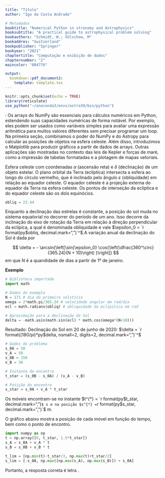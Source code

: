 ```yaml
---
title: "Título"
author: "Igo da Costa Andrade"

# Metadados
booktitle: "Numerical Python in stronomy and Astrophysics"
booksubtitle: "A practical guide to astrophysical problem solving"
bookauthors: "Schmidt, W.; Völschow, M"
bookaddres: "Switzerland"
bookpublisher: "Springer"
bookyear: "2021"
chaptertitle: "Computação e exibição de dados"
chapternumber: "2"
maincolor: "004776"

output: 
  bookdown::pdf_document2:
    template: template.tex
---
```


```r
knitr::opts_chunk$set(echo = TRUE)
library(reticulate)
use_python("~/anaconda3/envs/astro39/bin/python")
```


\noindent\textbf{Resumo do capítulo}: Os arrays do NumPy são essenciais para cálculos numéricos em Python, estendendo suas capacidades numéricas de forma notável. Por exemplo, eles podem ser usados como variáveis simples para avaliar uma expressão aritmética para muitos valores diferentes sem precisar programar um loop. Na primeira seção, combinamos o poder do NumPy e do Astropy para calcular as posições de objetos na esfera celeste. Além disso, introduzimos o Matplotlib para produzir gráficos a partir de dados de arrays. Outras aplicações são mostradas no contexto das leis de Kepler e forças de maré, como a impressão de tabelas formatadas e a plotagem de mapas vetoriais. 

\section{Astronomia Esférica}

\begin{figure}[H]
  \centering
  \caption{Esfera Celeste}
  \includegraphics[width=0.6\textwidth]{figure/chap-02/fig-2-1.png}
\end{figure}


Esfera celeste com coordenadas $\alpha$ (ascensão reta) e $\delta$ (declinação) de um objeto estelar. O plano orbital da Terra (eclíptica) intersecta a esfera ao longo do círculo vermelho, que é inclinado pelo ângulo $\varepsilon$ (obliquidade) em relação ao equador celeste. O equador celeste é a projeção externa do equador da Terra na esfera celeste. Os pontos de interseção da eclíptica e do equador celeste são os dois equinócios.

\subsection{Declinação do Sol}

```python
obliq = 23.44
```


Enquanto a declinação das estrelas é constante, a posição do sol muda no sistema equatorial no decorrer do período de um ano. Isso decorre da inclinação do eixo de rotação da Terra em relação à direção perpendicular da eclípica, a qual é denominada obliquidade e vale $\epsilon_0 = `r format(py$obliq, decimal.mark=",")`^\circ$.A variação anual da declinação do Sol é dada por

$$
\delta = - \arcsin{\left[\sin{\epsilon_0} \cos{\left(\dfrac{360^\circ}{365.24}(N + 10)\right) }\right]}
$$
 em que $N$ é a quandidade de dias a partir de 1º de janeiro.
 
**Exemplo**

```python
# Biblioteca importada
import math

# Dados do exemplo
N = 171 # dia do primeiro solstício
omega = 2*math.pi/365.24 # velocidade angular em rad/dia
ecl = math.radians(obliq) # obliquidade da eclípitica em rad

# Aproximação para a declinação do Sol
delta = -math.asin(math.sin(ecl) * math.cos(omega*(N+10)))
```

Resultado: Declinação do Sol em 20 de junho de 2020: $\delta = `r format((180/pi)*py$delta, nsmall=2, digits=2, decimal.mark=",")`^\circ$
 







\begin{enumerate}
  \item \textbf{(FEI-SP)} Dois móveis $A$ e $B$, ambos com movimento uniforme, percorrem uma trajetória retilínea conforme mostra a figura. Em $t = 0$, estes se encontram, respectivamente, nos pontos $A$ e $B$ na trajetória. As velocidades dos móveis são $v_A = 50$ m/s e $v_B = 30$ m/s no mesmo sentido.
  

  
  \begin{figure}[H]
    \centering
    \begin{tikzpicture}
      \draw[-latex] (-0.5, 0) -- (8, 0);
      \foreach \i/\x/\y/\cor in {0/0/2/black, A/2/1.5/red, B/6/2/red}{
        \draw[dashed] (\x, 0) -- (\x, \y);
        \draw[\cor, thick] (\x, 0.1) -- (\x, -0.1) node[below, black] {$\i$};
      }
      \foreach \i/\x/\y in {50/2/1.5, 150/6/2}{
        \draw[latex-latex] (0, \y) -- (\x, \y) node[midway, above] {$\i$ m};
      }
    \end{tikzpicture}
  \end{figure}
  
  Em que instante a distância entre os dois móveis será 50 m?
  \begin{enumerate}[label=(\alph*)]
    \foreach \resp in {200, 225, 250, 300, 350} {
      \item $\resp$ m
    }
  \end{enumerate}
  
  \iniSol
  


  
  Escrevamos as equações horárias das trajétórias dos móveis $A$ e $B$, sabendo que ambos descrevem movimento uniforme:
  
  \begin{align*}
    \begin{cases}
      s_A = s_{0A} + v_A t\\
      s_B = s_{0B} + v_B t\\
    \end{cases}
  \end{align*}
  
  Os móveis encontram-se no instante $t^{*}$ tal que $s_A = s_B = s^{*}$, ou seja:
  \begin{align*}
    s_A = s_B &\Rightarrow s_{0A} + v_A t^{*} = s_{0B} + v_B t^{*}\\
    &\Rightarrow v_A t^{*} - v_B t^{*} = s_{0B} - s_{0A}\\
    &\Rightarrow (v_A  - v_B) t^{*} = s_{0B} - s_{0A}\\
    &\Rightarrow t^{*} = \dfrac{s_{0B} - s_{0A}}{v_A  - v_B}
  \end{align*}
  
  Nesse instante, a posição $s^{*}$ dos móveis será:
  
  \begin{align*}
    s^{*} = s_{0A} + v_A t^{*} \Rightarrow s^{*} = s_{0A} + v_A \left( \dfrac{s_{0B} - s_{0A}}{v_A  - v_B} \right)
  \end{align*}
  
  
  O script \verb|Python| abaixo mostra o resultano numérico correspondente ao desenvolvimento algébrico acima:
\end{enumerate}

```python
# Dados do problema
s_0A = 50
v_A = 50
s_0B = 150
v_B = 30

# Instante do encontro
t_star = (s_0B - s_0A) / (v_A - v_B)

# Posição do encontro
s_star = s_0A + v_A * t_star
```


  Os móveis encontram-se no instante $t^{*} = `r format(py$t_star, decimal.mark=",")`$ s e na posição $s^{*} = `r format(py$s_star, decimal.mark=",")`$ m.
  

  O gráfico abaixo mostra a posição de cada móvel em função do tempo, bem como o ponto de encontro.
  
```python
import numpy as np
t = np.array([0, t_star, 1.5*t_star])
s_A = s_0A + v_A * t
s_B = s_0B + v_B * t

t_lim = [np.min(t)-t_star/3, np.max(t)+t_star/2]
s_lim = [-s_0A, np.max([np.max(s_A), np.max(s_B)]) + s_0A]
```

\begin{figure}[H]
  \centering
  \begin{tikzpicture}[x=0.5cm, y=0.01cm]
    % Eixo X
    \draw[-latex] (`r py$t_lim[1]`, 0) -- (`r py$t_lim[2]`, 0) node[below] {$t$ (s)};
    % Eixo Y
    \draw[-latex] (0, `r py$s_lim[1]`) -- (0, `r py$s_lim[2]`) node[left] {$s$ (m)};
    % Função Horária de A
    \draw[red, thick] (`r py$t[1]`, `r py$s_A[1]`) -- (`r py$t[3]`, `r py$s_A[3]`) node[right, yshift=5pt, black] {$\textbf{A}$};
    \draw[thick] (4pt, `r py$s_0A`) -- (-4pt, `r py$s_0A`) node[left] {$`r py$s_0A`$};
    % Função Horária de B
    \draw[blue, thick] (`r py$t[1]`, `r py$s_B[1]`) -- (`r py$t[3]`, `r py$s_B[3]`) node[right, yshift=-2pt , black] {$\textbf{B}$};
    \draw[thick] (4pt, `r py$s_0B`) -- (-4pt, `r py$s_0B`) node[left] {$`r py$s_0B`$};
    % Ponto de encontro
    \draw[dashed] (`r py$t_star`, 0) -- (`r py$t_star`, `r py$s_star`) -- (0, `r py$s_star`);
    \draw[thick] (`r py$t_star`, 4pt) -- (`r py$t_star`, -4pt) node[below] {$t^{*} = `r py$t_star`$};
    \draw[thick] (4pt, `r py$s_star`) -- (-4pt, `r py$s_star`) node[left] {$`r py$s_star`$};
  \end{tikzpicture}
\end{figure}



Portanto, a resposta correta é letra \textbf{D}.

\fimSol